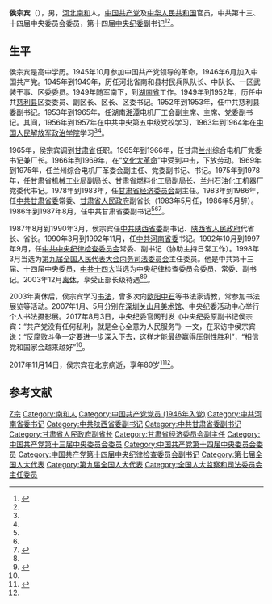 '''侯宗宾'''（{{bd|1929年|1月|2017年|11月14日|catIdx=H}}），男，[[河北|河北]][[南和|南和]]人，[[中国共产党|中国共产党]]及[[中华人民共和国|中华人民共和国]]官员，中共第十三、十四届中央委员会委员，第十四届[[中央纪委|中央纪委]]副书记<ref name=fhw>{{Cite web  |url =http://news.ifeng.com/a/20171119/53399730_0.shtml  |title =中纪委原副书记侯宗宾逝世  |author =  |date =2017-11-19  |publisher =凤凰网  |language =  |accessdate =  |quote =  |archive-date =2019-05-11  |archive-url =https://web.archive.org/web/20190511050224/http://news.ifeng.com/a/20171119/53399730_0.shtml  |dead-url =no  }}</ref><ref name=xtw/>。

== 生平 ==
侯宗宾是高中学历。1945年10月参加中国共产党领导的革命，1946年6月加入中国共产党。1945年到1949年，历任河北省南和县村民兵队队长、中队长、一区武装干事、区委委员。1949年随军南下，到[[湖南省|湖南省]]工作。1949年到1952年，历任中共[[慈利县|慈利县]]区委委员、副区长、区长、区委书记。1952年到1953年，任中共慈利县委副书记。1953年到1965年，任湖南[[湘潭|湘潭]]电机厂工会副主席、主席、党委副书记。其间，1956年到1957年在中共中央第五中级党校学习，1963年到1964年在[[中国人民解放军政治学院|中国人民解放军政治学院]]学习<ref name=fhw/><ref name=xtw/>。

1965年，侯宗宾调到[[甘肃省|甘肃省]]任职。1965年到1966年，任甘肃[[兰州|兰州]]综合电机厂党委书记兼厂长。1966年到1969年，在“[[文化大革命|文化大革命]]”中受到冲击，下放劳动。1969年到1975年，任兰州综合电机厂革委会副主任、党委副书记、书记。1975年到1978年，任甘肃省机械工业局副局长、甘肃省燃料化工局副局长、兰州石油化工机器厂党委代书记。1978年到1983年，任[[甘肃省经济委员会|甘肃省经济委员会]]副主任。1983年到1986年，任[[中共甘肃省委|中共甘肃省委]]常委、[[甘肃省人民政府|甘肃省人民政府]]副省长（1983年5月任，1986年5月辞）。1986年到1987年8月，任中共甘肃省委副书记<ref name=fhw/><ref name=xtw/><ref>{{Cite web  |url =http://www.xtnews.gov.cn/system/2010/10/19/006393456.shtml  |title =侯宗宾  |author =  |date =2010-10-19  |publisher =邢台新闻网  |language =  |accessdate =  |quote =  |archive-url =https://web.archive.org/web/20171201044559/http://www.xtnews.gov.cn/system/2010/10/19/006393456.shtml  |archive-date =2017-12-01  |dead-url =yes  }}</ref>。

1987年8月到1990年3月，侯宗宾任[[中共陕西省委|中共陕西省委]]副书记、[[陕西省人民政府|陕西省人民政府]]代省长、省长。1990年3月到1992年11月，任[[中共河南省委|中共河南省委]]书记。1992年10月到1997年9月，任[[中共中央纪律检查委员会|中共中央纪律检查委员会]]常委、副书记（协助主持日常工作）。1998年3月当选为[[第九届全国人民代表大会|第九届全国人民代表大会]][[全国人民代表大会内务司法委员会|内务司法委员会]]主任委员。他是中共第十三届、十四届中央委员，[[中共十四大|中共十四大]]当选为中央纪律检查委员会委员、常委、副书记。2003年12月[[离休|离休]]，享受正部长级待遇<ref name=fhw/><ref name=xtw>{{Cite web |url = http://www.xtrb.cn/zt/2009-11/23/content_208496.htm |title = 本网网友贴出：河北邢台市籍政要简历 |author =  |date = 2009-11-23 |publisher = 邢台网 |language =  |accessdate =  |quote =  |archive-date = 2017-12-01 |archive-url = https://web.archive.org/web/20171201043627/http://www.xtrb.cn/zt/2009-11/23/content_208496.htm |dead-url = no }}</ref>。

2003年离休后，侯宗宾学习[[书法|书法]]，曾多次向[[欧阳中石|欧阳中石]]等书法家请教，常参加书法展览等活动。2007年1月、5月分别在[[深圳|深圳]][[关山月美术馆|关山月美术馆]]、中央纪委活动中心举行个人书法摄影展。2017年8月3日，中央纪委官网刊发《中央纪委原副书记侯宗宾：“共产党没有任何私利，就是全心全意为人民服务”》一文，在采访中侯宗宾说：“反腐败斗争一定要进一步深入下去，这样才能最终赢得压倒性胜利”，“相信党和国家会越来越好”<ref name=fhw/>。

2017年11月14日，侯宗宾在北京病逝，享年89岁<ref>{{Cite web|url=http://cpc.people.com.cn/n1/2018/0108/c87393-29750157.html|title=侯宗宾同志逝世|accessdate=2018-01-16|work=人民网|archive-date=2019-05-11|archive-url=https://web.archive.org/web/20190511052734/http://cpc.people.com.cn/n1/2018/0108/c87393-29750157.html|dead-url=no}}</ref><ref name=fhw/>。

==参考文献==
{{reflist}}

{{start box}}
{{s-ppo|{{cpc}}}}
{{s-before|[[杨析综|杨析综]]}}
{{s-title|[[中国共产党河南省委员会|中国共产党河南省委员会]]书记|1990年3月－1992年12月}}
{{s-after|[[李长春|李长春]]}}
{{s-gov|prc}}
{{s-before|[[张勃兴|张勃兴]]}}
{{s-title|[[陕西省人民政府|陕西省人民政府]]省长| 1987年9月－1990年3月<br>（1987年9月－1988年1月代理）}}
{{s-after|[[白清才|白清才]]}}
{{end box}}

{{中华人民共和国陕西省地方领导人|nocat}}
{{中华人民共和国河南省地方领导人|nocat}}
{{陕西行政长官}}

{{Authority control}}
{{DEFAULTSORT:Hou侯}}
[[Category:侯姓|Z宗]]
[[Category:南和人|Category:南和人]]
[[Category:中国共产党党员_(1946年入党)|Category:中国共产党党员 (1946年入党)]]
[[Category:中共河南省委书记|Category:中共河南省委书记]]
[[Category:中共陕西省委副书记|Category:中共陕西省委副书记]]
[[Category:中共甘肃省委副书记|Category:中共甘肃省委副书记]]
[[Category:甘肃省人民政府副省长|Category:甘肃省人民政府副省长]]
[[Category:甘肃省经济委员会副主任|Category:甘肃省经济委员会副主任]]
[[Category:中国共产党第十三届中央委员会委员|Category:中国共产党第十三届中央委员会委员]]
[[Category:中国共产党第十四届中央委员会委员|Category:中国共产党第十四届中央委员会委员]]
[[Category:中国共产党第十四届中央纪律检查委员会副书记|Category:中国共产党第十四届中央纪律检查委员会副书记]]
[[Category:第七届全国人大代表|Category:第七届全国人大代表]]
[[Category:第九届全国人大代表|Category:第九届全国人大代表]]
[[Category:全国人大监察和司法委员会主任委员|Category:全国人大监察和司法委员会主任委员]]